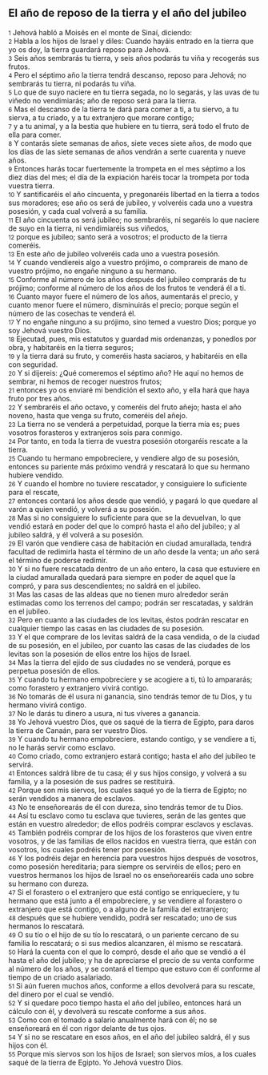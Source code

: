 == El año de reposo de la tierra y el año del jubileo ==

{{anchor|1}} <small>1</small> Jehová habló a Moisés en el monte de Sinaí, diciendo:<br>
{{anchor|2}} <small>2</small> Habla a los hijos de Israel y diles: Cuando hayáis entrado en la tierra que yo os doy, la tierra guardará reposo para Jehová.<br>
{{anchor|3}} <small>3</small> Seis años sembrarás tu tierra, y seis años podarás tu viña y recogerás sus frutos.<br>
{{anchor|4}} <small>4</small> Pero el séptimo año la tierra tendrá descanso, reposo para Jehová; no sembrarás tu tierra, ni podarás tu viña.<br>
{{anchor|5}} <small>5</small> Lo que de suyo naciere en tu tierra segada, no lo segarás, y las uvas de tu viñedo no vendimiarás; año de reposo será para la tierra.<br>
{{anchor|6}} <small>6</small> Mas el descanso de la tierra te dará para comer a ti, a tu siervo, a tu sierva, a tu criado, y a tu extranjero que morare contigo;<br>
{{anchor|7}} <small>7</small> y a tu animal, y a la bestia que hubiere en tu tierra, será todo el fruto de ella para comer.<br>
{{anchor|8}} <small>8</small> Y contarás siete semanas de años, siete veces siete años, de modo que los días de las siete semanas de años vendrán a serte cuarenta y nueve años.<br>
{{anchor|9}} <small>9</small> Entonces harás tocar fuertemente la trompeta en el mes séptimo a los diez días del mes; el día de la expiación haréis tocar la trompeta por toda vuestra tierra.<br>
{{anchor|10}} <small>10</small> Y santificaréis el año cincuenta, y pregonaréis libertad en la tierra a todos sus moradores; ese año os será de jubileo, y volveréis cada uno a vuestra posesión, y cada cual volverá a su familia.<br>
{{anchor|11}} <small>11</small> El año cincuenta os será jubileo; no sembraréis, ni segaréis lo que naciere de suyo en la tierra, ni vendimiaréis sus viñedos,<br>
{{anchor|12}} <small>12</small> porque es jubileo; santo será a vosotros; el producto de la tierra comeréis.<br>
{{anchor|13}} <small>13</small> En este año de jubileo volveréis cada uno a vuestra posesión.<br>
{{anchor|14}} <small>14</small> Y cuando vendiereis algo a vuestro prójimo, o comprareis de mano de vuestro prójimo, no engañe ninguno a su hermano.<br>
{{anchor|15}} <small>15</small> Conforme al número de los años después del jubileo comprarás de tu prójimo; conforme al número de los años de los frutos te venderá él a ti.<br>
{{anchor|16}} <small>16</small> Cuanto mayor fuere el número de los años, aumentarás el precio, y cuanto menor fuere el número, disminuirás el precio; porque según el número de las cosechas te venderá él.<br>
{{anchor|17}} <small>17</small> Y no engañe ninguno a su prójimo, sino temed a vuestro Dios; porque yo soy Jehová vuestro Dios.<br>
{{anchor|18}} <small>18</small> Ejecutad, pues, mis estatutos y guardad mis ordenanzas, y ponedlos por obra, y habitaréis en la tierra seguros;<br>
{{anchor|19}} <small>19</small> y la tierra dará su fruto, y comeréis hasta saciaros, y habitaréis en ella con seguridad.<br>
{{anchor|20}} <small>20</small> Y si dijereis: ¿Qué comeremos el séptimo año? He aquí no hemos de sembrar, ni hemos de recoger nuestros frutos;<br>
{{anchor|21}} <small>21</small> entonces yo os enviaré mi bendición el sexto año, y ella hará que haya fruto por tres años.<br>
{{anchor|22}} <small>22</small> Y sembraréis el año octavo, y comeréis del fruto añejo; hasta el año noveno, hasta que venga su fruto, comeréis del añejo.<br>
{{anchor|23}} <small>23</small> La tierra no se venderá a perpetuidad, porque la tierra mía es; pues vosotros forasteros y extranjeros sois para conmigo.<br>
{{anchor|24}} <small>24</small> Por tanto, en toda la tierra de vuestra posesión otorgaréis rescate a la tierra.<br>
{{anchor|25}} <small>25</small> Cuando tu hermano empobreciere, y vendiere algo de su posesión, entonces su pariente más próximo vendrá y rescatará lo que su hermano hubiere vendido.<br>
{{anchor|26}} <small>26</small> Y cuando el hombre no tuviere rescatador, y consiguiere lo suficiente para el rescate,<br>
{{anchor|27}} <small>27</small> entonces contará los años desde que vendió, y pagará lo que quedare al varón a quien vendió, y volverá a su posesión.<br>
{{anchor|28}} <small>28</small> Mas si no consiguiere lo suficiente para que se la devuelvan, lo que vendió estará en poder del que lo compró hasta el año del jubileo; y al jubileo saldrá, y él volverá a su posesión.<br>
{{anchor|29}} <small>29</small> El varón que vendiere casa de habitación en ciudad amurallada, tendrá facultad de redimirla hasta el término de un año desde la venta; un año será el término de poderse redimir.<br>
{{anchor|30}} <small>30</small> Y si no fuere rescatada dentro de un año entero, la casa que estuviere en la ciudad amurallada quedará para siempre en poder de aquel que la compró, y para sus descendientes; no saldrá en el jubileo.<br>
{{anchor|31}} <small>31</small> Mas las casas de las aldeas que no tienen muro alrededor serán estimadas como los terrenos del campo; podrán ser rescatadas, y saldrán en el jubileo.<br>
{{anchor|32}} <small>32</small> Pero en cuanto a las ciudades de los levitas, éstos podrán rescatar en cualquier tiempo las casas en las ciudades de su posesión.<br>
{{anchor|33}} <small>33</small> Y el que comprare de los levitas saldrá de la casa vendida, o de la ciudad de su posesión, en el jubileo, por cuanto las casas de las ciudades de los levitas son la posesión de ellos entre los hijos de Israel.<br>
{{anchor|34}} <small>34</small> Mas la tierra del ejido de sus ciudades no se venderá, porque es perpetua posesión de ellos.<br>
{{anchor|35}} <small>35</small> Y cuando tu hermano empobreciere y se acogiere a ti, tú lo ampararás; como forastero y extranjero vivirá contigo.<br>
{{anchor|36}} <small>36</small> No tomarás de él usura ni ganancia, sino tendrás temor de tu Dios, y tu hermano vivirá contigo.<br>
{{anchor|37}} <small>37</small> No le darás tu dinero a usura, ni tus víveres a ganancia.<br>
{{anchor|38}} <small>38</small> Yo Jehová vuestro Dios, que os saqué de la tierra de Egipto, para daros la tierra de Canaán, para ser vuestro Dios.<br>
{{anchor|39}} <small>39</small> Y cuando tu hermano empobreciere, estando contigo, y se vendiere a ti, no le harás servir como esclavo.<br>
{{anchor|40}} <small>40</small> Como criado, como extranjero estará contigo; hasta el año del jubileo te servirá.<br>
{{anchor|41}} <small>41</small> Entonces saldrá libre de tu casa; él y sus hijos consigo, y volverá a su familia, y a la posesión de sus padres se restituirá.<br>
{{anchor|42}} <small>42</small> Porque son mis siervos, los cuales saqué yo de la tierra de Egipto; no serán vendidos a manera de esclavos.<br>
{{anchor|43}} <small>43</small> No te enseñorearás de él con dureza, sino tendrás temor de tu Dios.<br>
{{anchor|44}} <small>44</small> Así tu esclavo como tu esclava que tuvieres, serán de las gentes que están en vuestro alrededor; de ellos podréis comprar esclavos y esclavas.<br>
{{anchor|45}} <small>45</small> También podréis comprar de los hijos de los forasteros que viven entre vosotros, y de las familias de ellos nacidos en vuestra tierra, que están con vosotros, los cuales podréis tener por posesión.<br>
{{anchor|46}} <small>46</small> Y los podréis dejar en herencia para vuestros hijos después de vosotros, como posesión hereditaria; para siempre os serviréis de ellos; pero en vuestros hermanos los hijos de Israel no os enseñorearéis cada uno sobre su hermano con dureza.<br>
{{anchor|47}} <small>47</small> Si el forastero o el extranjero que está contigo se enriqueciere, y tu hermano que está junto a él empobreciere, y se vendiere al forastero o extranjero que está contigo, o a alguno de la familia del extranjero;<br>
{{anchor|48}} <small>48</small> después que se hubiere vendido, podrá ser rescatado; uno de sus hermanos lo rescatará.<br>
{{anchor|49}} <small>49</small> O su tío o el hijo de su tío lo rescatará, o un pariente cercano de su familia lo rescatará; o si sus medios alcanzaren, él mismo se rescatará.<br>
{{anchor|50}} <small>50</small> Hará la cuenta con el que lo compró, desde el año que se vendió a él hasta el año del jubileo; y ha de apreciarse el precio de su venta conforme al número de los años, y se contará el tiempo que estuvo con él conforme al tiempo de un criado asalariado.<br>
{{anchor|51}} <small>51</small> Si aún fueren muchos años, conforme a ellos devolverá para su rescate, del dinero por el cual se vendió.<br>
{{anchor|52}} <small>52</small> Y si quedare poco tiempo hasta el año del jubileo, entonces hará un cálculo con él, y devolverá su rescate conforme a sus años.<br>
{{anchor|53}} <small>53</small> Como con el tomado a salario anualmente hará con él; no se enseñoreará en él con rigor delante de tus ojos.<br>
{{anchor|54}} <small>54</small> Y si no se rescatare en esos años, en el año del jubileo saldrá, él y sus hijos con él.<br>
{{anchor|55}} <small>55</small> Porque mis siervos son los hijos de Israel; son siervos míos, a los cuales saqué de la tierra de Egipto. Yo Jehová vuestro Dios.<br>
